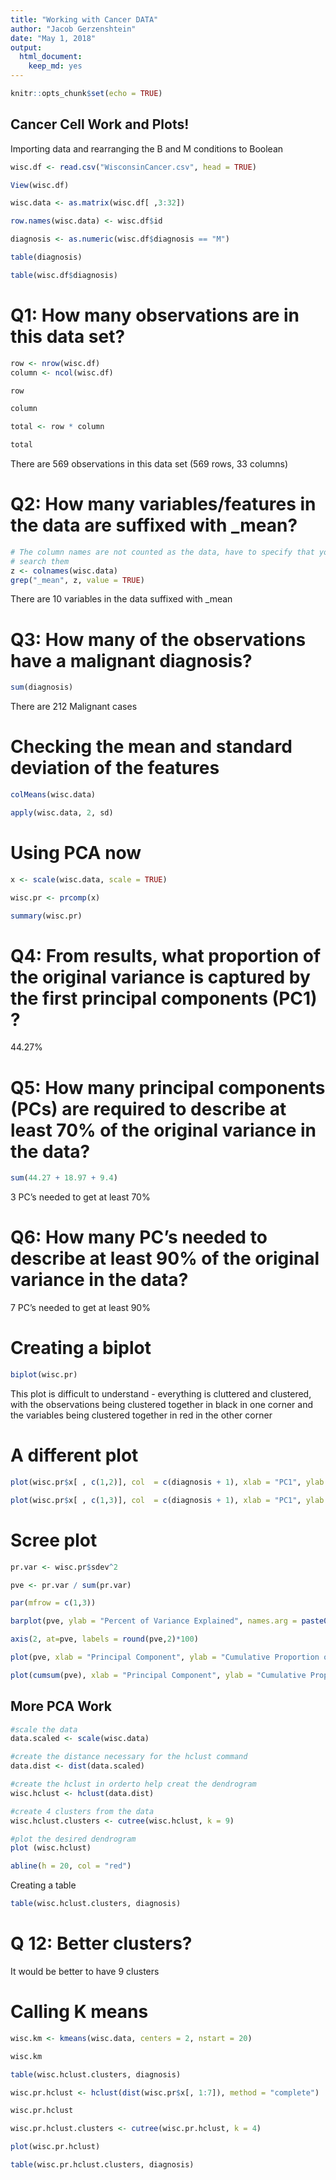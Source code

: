 ```yaml
---
title: "Working with Cancer DATA"
author: "Jacob Gerzenshtein"
date: "May 1, 2018"
output:
  html_document:
    keep_md: yes
---
```


```r
knitr::opts_chunk$set(echo = TRUE)
```

## Cancer Cell Work and Plots!

Importing data and rearranging the B and M conditions to Boolean 

```r
wisc.df <- read.csv("WisconsinCancer.csv", head = TRUE)

View(wisc.df)

wisc.data <- as.matrix(wisc.df[ ,3:32])

row.names(wisc.data) <- wisc.df$id

diagnosis <- as.numeric(wisc.df$diagnosis == "M")

table(diagnosis)

table(wisc.df$diagnosis)
```

# Q1: How many observations are in this data set? 

```r
row <- nrow(wisc.df)
column <- ncol(wisc.df)

row 

column

total <- row * column

total 

```
There are 569 observations in this data set (569 rows, 33 columns)


# Q2: How many variables/features in the data are suffixed with _mean?

```r
# The column names are not counted as the data, have to specify that you want to 
# search them
z <- colnames(wisc.data)
grep("_mean", z, value = TRUE)
```

There are 10 variables in the data suffixed with _mean


# Q3: How many of the observations have a malignant diagnosis? 

```r
sum(diagnosis)
```

There are 212 Malignant cases 

# Checking the mean and standard deviation of the features 

```r
colMeans(wisc.data)

apply(wisc.data, 2, sd)
```

# Using PCA now 

```r
x <- scale(wisc.data, scale = TRUE)

wisc.pr <- prcomp(x)

summary(wisc.pr)
```


# Q4: From results, what proportion of the original variance is captured by the first principal components (PC1) ?

44.27%

# Q5: How many principal components (PCs) are required to describe at least 70% of the original variance in the data? 

```r
sum(44.27 + 18.97 + 9.4)
```

3 PC's needed to get at least 70% 


# Q6: How many PC's needed to describe at least 90% of the original variance in the data?

7 PC's needed to get at least 90%

# Creating a biplot 

```r
biplot(wisc.pr)
```

This plot is difficult to understand - everything is cluttered and clustered, with the observations being clustered together in black in one corner and the variables being clustered together in red in the other corner 

# A different plot

```r
plot(wisc.pr$x[ , c(1,2)], col  = c(diagnosis + 1), xlab = "PC1", ylab = "PC2")
```


```r
plot(wisc.pr$x[ , c(1,3)], col  = c(diagnosis + 1), xlab = "PC1", ylab = "PC2")
```



# Scree plot

```r
pr.var <- wisc.pr$sdev^2

pve <- pr.var / sum(pr.var)

par(mfrow = c(1,3))

barplot(pve, ylab = "Percent of Variance Explained", names.arg = paste0("PC", 1:length(pve)), las = 2, axes = FALSE) 

axis(2, at=pve, labels = round(pve,2)*100)

plot(pve, xlab = "Principal Component", ylab = "Cumulative Proportion of Variance Explained", ylim = c(0,1), type = "o")

plot(cumsum(pve), xlab = "Principal Component", ylab = "Cumulative Proportion of Variance Explained", ylim = c(0,1), type = "o")
```

## More PCA Work

```r
#scale the data
data.scaled <- scale(wisc.data)

#create the distance necessary for the hclust command
data.dist <- dist(data.scaled)

#create the hclust in orderto help creat the dendrogram 
wisc.hclust <- hclust(data.dist)

#create 4 clusters from the data 
wisc.hclust.clusters <- cutree(wisc.hclust, k = 9)

#plot the desired dendrogram 
plot (wisc.hclust)

abline(h = 20, col = "red")
```

Creating a table 

```r
table(wisc.hclust.clusters, diagnosis)
```

# Q 12: Better clusters? 

It would be better to have 9 clusters 

# Calling K means

```r
wisc.km <- kmeans(wisc.data, centers = 2, nstart = 20)

wisc.km
```

```r
table(wisc.hclust.clusters, diagnosis)
```

```r
wisc.pr.hclust <- hclust(dist(wisc.pr$x[, 1:7]), method = "complete")

wisc.pr.hclust
```

```r
wisc.pr.hclust.clusters <- cutree(wisc.pr.hclust, k = 4)

plot(wisc.pr.hclust)
```

```r
table(wisc.pr.hclust.clusters, diagnosis)
```

